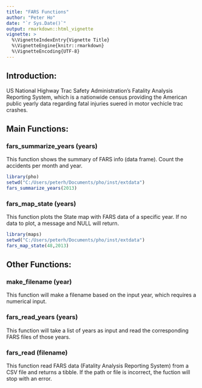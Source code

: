 ---
title: "FARS Functions"
author: "Peter Ho"
date: "`r Sys.Date()`"
output: rmarkdown::html_vignette
vignette: >
  %\VignetteIndexEntry{Vignette Title}
  %\VignetteEngine{knitr::rmarkdown}
  %\VignetteEncoding{UTF-8}
---

## Introduction:

US National Highway Trac Safety Administration's Fatality Analysis Reporting System, which is a nationwide census providing the American public yearly data regarding fatal injuries suered in motor vechicle trac crashes.

## Main Functions:
### fars_summarize_years (years)
This function shows the summary of FARS info (data frame). Count the accidents per month and year.

```{r}
library(pho)
setwd("C:/Users/peterh/Documents/pho/inst/extdata")
fars_summarize_years(2013)
```

### fars_map_state (years)
This function plots the State map with FARS data of a specific year.  If no data to plot, a message and NULL will return.

```{r, fig.show='hold'}
library(maps)
setwd("C:/Users/peterh/Documents/pho/inst/extdata")
fars_map_state(48,2013)
```

## Other Functions:

### make_filename (year)
This function will make a filename based on the input year, which requires a numerical input.

### fars_read_years (years)
This function will take a list of years as input and read the corresponding FARS files of those years.

### fars_read (filename)
This function read FARS data (Fatality Analysis Reporting System) from a CSV file and returns a tibble.  If the path or file is incorrect, the fuction will stop with an error.



